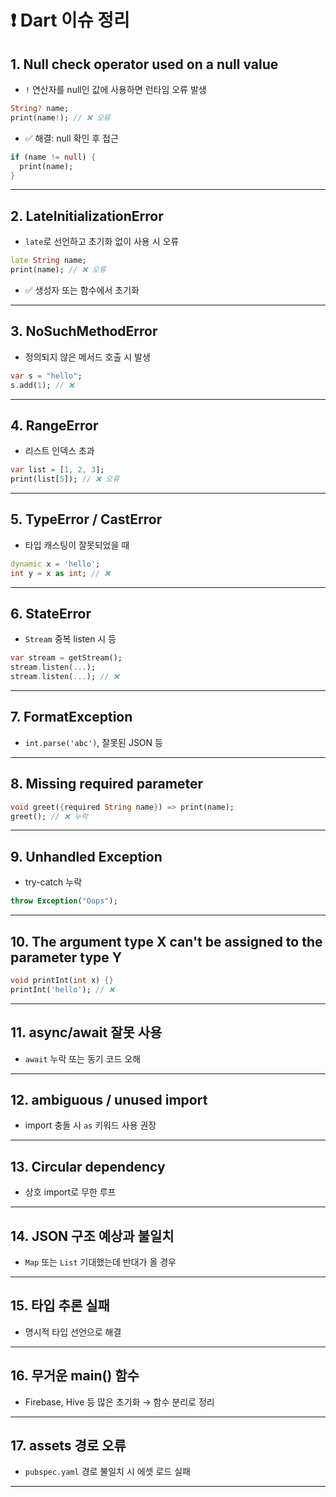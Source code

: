 # ❗ Dart 이슈 정리

## 1. Null check operator used on a null value
- `!` 연산자를 null인 값에 사용하면 런타임 오류 발생
```dart
String? name;
print(name!); // ❌ 오류
```
- ✅ 해결: null 확인 후 접근
```dart
if (name != null) {
  print(name);
}
```

---

## 2. LateInitializationError
- `late`로 선언하고 초기화 없이 사용 시 오류
```dart
late String name;
print(name); // ❌ 오류
```
- ✅ 생성자 또는 함수에서 초기화

---

## 3. NoSuchMethodError
- 정의되지 않은 메서드 호출 시 발생
```dart
var s = "hello";
s.add(1); // ❌
```

---

## 4. RangeError
- 리스트 인덱스 초과
```dart
var list = [1, 2, 3];
print(list[5]); // ❌ 오류
```

---

## 5. TypeError / CastError
- 타입 캐스팅이 잘못되었을 때
```dart
dynamic x = 'hello';
int y = x as int; // ❌
```

---

## 6. StateError
- `Stream` 중복 listen 시 등
```dart
var stream = getStream();
stream.listen(...);
stream.listen(...); // ❌
```

---

## 7. FormatException
- `int.parse('abc')`, 잘못된 JSON 등

---

## 8. Missing required parameter
```dart
void greet({required String name}) => print(name);
greet(); // ❌ 누락
```

---

## 9. Unhandled Exception
- try-catch 누락
```dart
throw Exception("Oops");
```

---

## 10. The argument type X can't be assigned to the parameter type Y
```dart
void printInt(int x) {}
printInt('hello'); // ❌
```

---

## 11. async/await 잘못 사용
- `await` 누락 또는 동기 코드 오해

---

## 12. ambiguous / unused import
- import 충돌 시 `as` 키워드 사용 권장

---

## 13. Circular dependency
- 상호 import로 무한 루프

---

## 14. JSON 구조 예상과 불일치
- `Map` 또는 `List` 기대했는데 반대가 올 경우

---

## 15. 타입 추론 실패
- 명시적 타입 선언으로 해결

---

## 16. 무거운 main() 함수
- Firebase, Hive 등 많은 초기화 → 함수 분리로 정리

---

## 17. assets 경로 오류
- `pubspec.yaml` 경로 불일치 시 에셋 로드 실패

---

